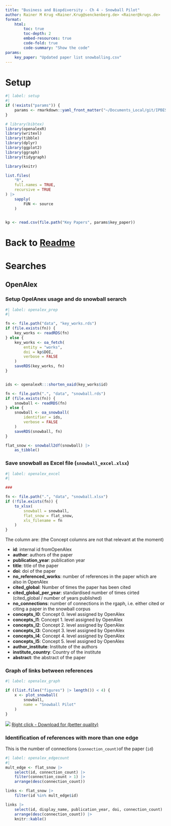 ```yaml
---
title: "Business and Biopdiversity - Ch 4 - Snowball Pilot"
author: Rainer M Krug <Rainer.Krug@senckenberg.de> <Rainer@krugs.de>
format:
    html:
        toc: true
        toc-depth: 2
        embed-resources: true
        code-fold: true
        code-summary: "Show the code"
params:
    key_paper: "Updated paper list snowballing.csv"
---
```


# Setup
```r
#| label: setup
#|
if (!exists("params")) {
    params <- rmarkdown::yaml_front_matter("~/Documents_Local/git/IPBES_data_tsu/Assessments/Business/IPBES_BBA_Ch4-Snowball_Pilot_1/snowball.qmd")$params
}

# library(bibtex)
library(openalexR)
library(writexl)
library(tibble)
library(dplyr)
library(ggplot2)
library(ggraph)
library(tidygraph)

library(knitr)

list.files(
    "R",
    full.names = TRUE,
    recursive = TRUE
) |>
    sapply(
        FUN <- source
    )


kp <- read.csv(file.path("Key Papers", params$key_paper))
```

# Back to [Readme](https://rkrug.github.io/IPBES_BBA_Ch4_Snowball_Pilot_1/)

# Searches

## OpenAlex

### Setup OpelAnex usage and do snowball serarch

```r
#| label: openalex_prep
#|

fn <- file.path("data", "key_works.rds")
if (file.exists(fn)) {
    key_works <- readRDS(fn)
} else {
    key_works <- oa_fetch(
        entity = "works",
        doi = kp$DOI,
        verbose = FALSE
    )
    saveRDS(key_works, fn)
}


ids <- openalexR:::shorten_oaid(key_works$id)

fn <- file.path(".", "data", "snowball.rds")
if (file.exists(fn)) {
    snowball <- readRDS(fn)
} else {
    snowball <- oa_snowball(
        identifier = ids,
        verbose = FALSE
    )
    saveRDS(snowball, fn)
}

flat_snow <- snowball2df(snowball) |>
    as_tibble()
```

### Save snowball as Excel file (`snowball_excel.xlsx`)

```r
#| label: openalex_excel
#|

###

fn <- file.path(".", "data", "snowball.xlsx")
if (!file.exists(fn)) {
    to_xlsx(
        snowball = snowball,
        flat_snow = flat_snow,
        xls_filename = fn
    )
}
```

The column are: (the Concept columns are not that relevant at the moment)

- **id**: internal id fromOpenAlex
- **author**: authors of the paper
- **publication_year**: publication year
- **title**: title of the paper
- **doi**: doi of the paper
- **no_referenced_works**: number of references in the paper which are also in OpenAlex
- **cited_global**: Number of times the paper has been cited
- **cited_global_per_year**: standardised  number of times cirted (cited_global / number of years published)
- **no_connections**: number of connections in the rgaph, i.e. either cited or citing a paper in the snowball corpus
- **concepts_l0**: Concept 0. level assigned by OpenAlex
- **concepts_l1**: Concept 1. level assigned by OpenAlex
- **concepts_l2**: Concept 2. level assigned by OpenAlex
- **concepts_l3**: Concept 3. level assigned by OpenAlex
- **concepts_l4**: Concept 4. level assigned by OpenAlex
- **concepts_l5**: Concept 5. level assigned by OpenAlex
- **author_institute**: Institute of the authors
- **institute_country**: Country of the institute
- **abstract**: the abstract of the paper


### Graph of links between references

```r
#| label: openalex_graph

if ((list.files("figures") |> length()) < 4) {
    x <- plot_snowball(
        snowball,
        name = "Snowball Pilot"
    )
}
```

![](figures/Snowball Pilot_cited_by_count_by_year.png)
[Right click - Download for (better quality)](figures/Snowball Pilot_cited_by_count_by_year.pdf)

### Identification of references with more than one edge

This is the number of connections (`connection_count)`of the paper (`id`)

```r
#| label: openalex_edgecount
#|
mult_edge <- flat_snow |>
    select(id, connection_count) |>
    filter(connection_count > 1) |>
    arrange(desc(connection_count))

links <- flat_snow |>
    filter(id %in% mult_edge$id)

links |>
    select(id, display_name, publication_year, doi, connection_count) |>
    arrange(desc(connection_count)) |>
    knitr::kable()
```
